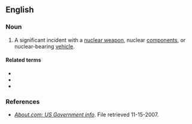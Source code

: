 ==English==

===Noun===
{{en-noun|head=[[bent|Bent]] [[spear|Spear]]}}

# {{lb|en|US|euphemistic|military}} A significant incident with a [[nuclear weapon]], nuclear [[components]], or nuclear-bearing [[vehicle]].

====Related terms====
* {{l|en|Broken Arrow}}
* {{l|en|Empty Quiver}}
* {{l|en|Faded Giant}}

===References===
* ''[http://usgovinfo.about.com/library/weekly/aa081600b.htm About.com: US Government info]''. File retrieved 11-15-2007.